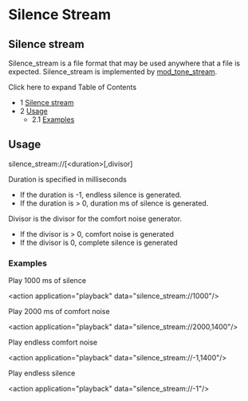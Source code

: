 
# Silence Stream 

 

## Silence stream

Silence\_stream is a file format that may be used anywhere that a file is expected. Silence\_stream is implemented by [mod\_tone\_stream](./Tone_stream_6586599.mdx#about).

Click here to expand Table of Contents

* 1 [Silence stream](#silence-stream)
* 2 [Usage](#silence-stream)  
   * 2.1 [Examples](#silence-stream)

## Usage

silence_stream://[&lt;duration>[,divisor]

Duration is specified in milliseconds

* If the duration is -1, endless silence is generated.
* If the duration is > 0, duration ms of silence is generated.

Divisor is the divisor for the comfort noise generator.

* If the divisor is > 0, comfort noise is generated
* If the divisor is 0, complete silence is generated

### Examples

Play 1000 ms of silence

&lt;action application="playback" data="silence_stream://1000"/>

Play 2000 ms of comfort noise

&lt;action application="playback" data="silence_stream://2000,1400"/>

Play endless comfort noise

&lt;action application="playback" data="silence_stream://-1,1400"/>

Play endless silence

&lt;action application="playback" data="silence_stream://-1"/>


